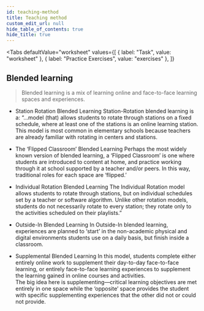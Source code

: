 ```yaml
---
id: teaching-method
title: Teaching method
custom_edit_url: null
hide_table_of_contents: true
hide_title: true
---
```



<Tabs
  defaultValue="worksheet"
  values={[
    { label: "Task", value: "worksheet" },
    { label: "Practice Exercises", value: "exercises" },
  ]}
>

<TabItem value="worksheet">

## Blended learning

> Blended learning is a mix of learning online and face-to-face learning spaces and experiences.

- Station Rotation Blended Learning
  Station-Rotation blended learning is a: “...model (that) allows students to rotate through stations on a fixed schedule, where at least one of the stations is an online learning station. This model is most common in elementary schools because teachers are already familiar with rotating in centers and stations.<br/>

- The ‘Flipped Classroom’ Blended Learning
  Perhaps the most widely known version of blended learning, a ‘Flipped Classroom’ is one where students are introduced to content at home, and practice working through it at school supported by a teacher and/or peers. In this way, traditional roles for each space are ‘flipped.’<br/>
- Individual Rotation Blended Learning
  The Individual Rotation model allows students to rotate through stations, but on individual schedules set by a teacher or software algorithm. Unlike other rotation models, students do not necessarily rotate to every station; they rotate only to the activities scheduled on their playlists.”<br/>
- Outside-In Blended Learning
  In Outside-In blended learning, experiences are planned to ‘start’ in the non-academic physical and digital environments students use on a daily basis, but finish inside a classroom.<br/>
- Supplemental Blended Learning
  In this model, students complete either entirely online work to supplement their day-to-day face-to-face learning, or entirely face-to-face learning experiences to supplement the learning gained in online courses and activities.<br/>
  The big idea here is supplementing—critical learning objectives are met entirely in one space while the ‘opposite’ space provides the student with specific supplementing experiences that the other did not or could not provide.<br/>

</TabItem>

<TabItem value="exercises">
  <Frame src="https://learningapps.org/watch?v=pisp3rbst21" height="480px" />
</TabItem>

</Tabs>


